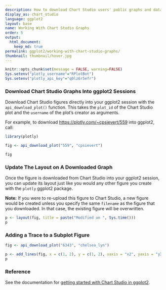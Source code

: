 ```yaml
---
description: How to download Chart Studio users' public graphs and data into an ggplot2 session.
display_as: chart_studio
language: ggplot2
layout: base
name: Working With Chart Studio Graphs
order: 5
output:
  html_document:
    keep_md: true
permalink: ggplot2/working-with-chart-studio-graphs/
thumbnail: thumbnail/hover.jpg
---
```


```r
knitr::opts_chunk$set(message = FALSE, warning=FALSE)
Sys.setenv("plotly_username"="RPlotBot")
Sys.setenv("plotly_api_key"="q0lz6r5efr")
```
### Download Chart Studio Graphs Into ggplot2 Sessions

Download Chart Studio figures directly into your ggplot2 session with the `api_download_plot()` function. This takes the `plot_id` of the Chart Studio plot and the `username` of the plot's creator as arguments.

For example, to download [https://plotly.com/~cpsievert/559](https://plotly.com/~cpsievert/559) into ggplot2, call:

```r
library(plotly)

fig <- api_download_plot("559", "cpsievert")

fig
```

### Update The Layout on A Downloaded Graph

Once the figure is downloaded from Chart Studio into your ggplot2 session, you can update its layout just like you would any other figure you create with the `plotly` ggplot2 package. 

**Note:** If you were to re-upload this figure to Chart Studio, a new figure would be created unless you specify the same `filename` as the figure that you downloaded. In that case, the existing figure will be overwritten.

```r
p <- layout(fig, title = paste("Modified on ", Sys.time()))
p
```

### Adding a Trace to a Subplot Figure

```r
fig <- api_download_plot("6343", "chelsea_lyn")

p <- add_lines(fig, x = c(1, 2), y = c(1, 2), xaxis = "x2", yaxis = "y2")
p
```

### Reference

See the documentation for [getting started with Chart Studio in ggplot2](https://plotly.com/r/getting-started-with-chart-studio). 